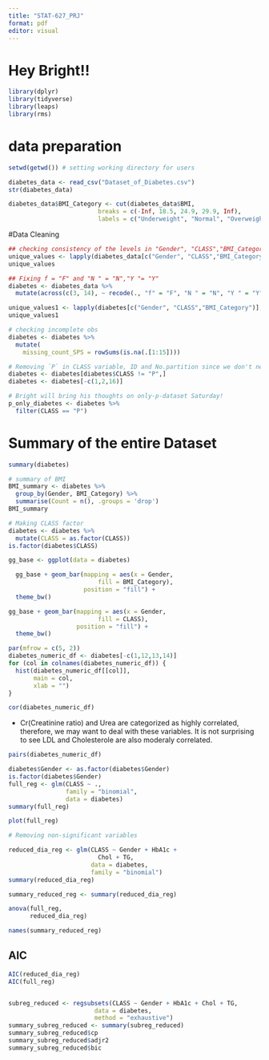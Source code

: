```yaml
---
title: "STAT-627_PRJ"
format: pdf
editor: visual
---
```


# Hey Bright!! 

```r
library(dplyr)
library(tidyverse)
library(leaps)
library(rms)
```

# data preparation

```r
setwd(getwd()) # setting working directory for users

diabetes_data <- read_csv("Dataset_of_Diabetes.csv")
str(diabetes_data)

diabetes_data$BMI_Category <- cut(diabetes_data$BMI,
                         breaks = c(-Inf, 18.5, 24.9, 29.9, Inf),
                         labels = c("Underweight", "Normal", "Overweight", "Obese"))

```

#Data Cleaning

```r
## checking consistency of the levels in "Gender", "CLASS","BMI_Category"
unique_values <- lapply(diabetes_data[c("Gender", "CLASS","BMI_Category")], unique)
unique_values

## Fixing f = "F" and "N " = "N","Y "= "Y"
diabetes <- diabetes_data %>%
  mutate(across(c(3, 14), ~ recode(., "f" = "F", "N " = "N", "Y " = "Y")))

unique_values1 <- lapply(diabetes[c("Gender", "CLASS","BMI_Category")], unique)
unique_values1

# checking incomplete obs
diabetes <- diabetes %>%
  mutate(
    missing_count_SPS = rowSums(is.na(.[1:15])))

# Removing `P` in CLASS variable, ID and No.partition since we don't need them
diabetes <- diabetes[diabetes$CLASS != "P",]
diabetes <- diabetes[-c(1,2,16)]

# Bright will bring his thoughts on only-p-dataset Saturday!
p_only_diabetes <- diabetes %>% 
  filter(CLASS == "P")
```

# Summary of the entire Dataset

```r
summary(diabetes)
```

```r
# summary of BMI
BMI_summary <- diabetes %>%
  group_by(Gender, BMI_Category) %>%
  summarise(Count = n(), .groups = 'drop')
BMI_summary
```

```r
# Making CLASS factor
diabetes <- diabetes %>% 
  mutate(CLASS = as.factor(CLASS))
is.factor(diabetes$CLASS)
```

```r
gg_base <- ggplot(data = diabetes) 

  gg_base + geom_bar(mapping = aes(x = Gender,
                         fill = BMI_Category),
                     position = "fill") +
  theme_bw()
```

```r
gg_base + geom_bar(mapping = aes(x = Gender,
                         fill = CLASS),
                   position = "fill") +
  theme_bw()
```

```r
par(mfrow = c(5, 2))
diabetes_numeric_df <- diabetes[-c(1,12,13,14)]
for (col in colnames(diabetes_numeric_df)) {
  hist(diabetes_numeric_df[[col]], 
       main = col, 
       xlab = "")
}
```

```r
cor(diabetes_numeric_df)
```

-   Cr(Creatinine ratio) and Urea are categorized as highly correlated, therefore, we may want to deal with these variables. It is not surprising to see LDL and Cholesterole are also moderaly correlated.

```r
pairs(diabetes_numeric_df)
```

```r
diabetes$Gender <- as.factor(diabetes$Gender)
is.factor(diabetes$Gender)
full_reg <- glm(CLASS ~ .,
                family = "binomial",
                data = diabetes)
summary(full_reg) 
```

```r
plot(full_reg)
```

```r
# Removing non-significant variables

reduced_dia_reg <- glm(CLASS ~ Gender + HbA1c +
                         Chol + TG,
                       data = diabetes,
                       family = "binomial")
summary(reduced_dia_reg)

summary_reduced_reg <- summary(reduced_dia_reg)

```

```r
anova(full_reg,
      reduced_dia_reg)
```

```r
names(summary_reduced_reg)
```

## AIC

```r
AIC(reduced_dia_reg)
AIC(full_reg)
```

```r

```

```r
subreg_reduced <- regsubsets(CLASS ~ Gender + HbA1c + Chol + TG, 
                        data = diabetes, 
                        method = "exhaustive")
summary_subreg_reduced <- summary(subreg_reduced)
summary_subreg_reduced$cp
summary_subreg_reduced$adjr2
summary_subreg_reduced$bic
```
